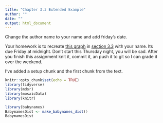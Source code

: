 ```yaml
---
title: "Chapter 3.3 Extended Example"
author: ""
date: ""
output: html_document
---
```


Change the author name to your name and add friday's date. 

Your homework is to recreate [this graph](https://mdsr-book.github.io/mdsr2e/03-datavizII_files/figure-html/joseph-1.png) in [section 3.3](https://mdsr-book.github.io/mdsr2e/ch-vizII.html#sec:babynames) with your name.  Its due Friday at midnight. Don't start this Thursday night, you will be sad. After you finish this assignment knit it, commit it, an push it to git so I can grade it over the weekend. 

I've added a setup chunk and the first chunk from the text. 

```r
knitr::opts_chunk$set(echo = TRUE)
library(tidyverse)
library(mdsr)
library(mosaicData)
library(knitr)
```

```r
library(babynames)
BabynamesDist <- make_babynames_dist()
BabynamesDist

```